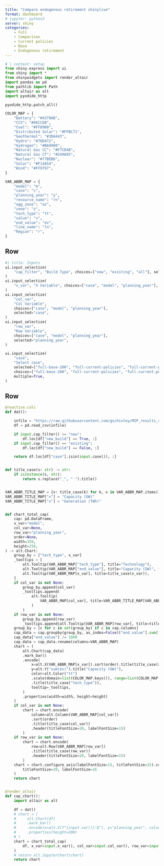 ```yaml
---
title: "Compare endogenous retirement shinylive"
format: dashboard
# jupyter: python3
server: shiny
categories:
    - Full
    - Comparison
    - Current policies
    - Base
    - Endogenous retirement
---
```


```python
# | context: setup
from shiny.express import ui
from shiny import *
from shinywidgets import render_altair
import pandas as pd
from pathlib import Path
import altair as alt
import pyodide_http

pyodide_http.patch_all()

COLOR_MAP = {
    "Battery": "#4379AB",
    "CCS": "#96CCEB",
    "Coal": "#FF8900",
    "Distributed Solar": "#FFBC71",
    "Geothermal": "#3DA443",
    "Hydro": "#76D472",
    "Hydrogen": "#BA9900",
    "Natural Gas CC": "#F7CD4B",
    "Natural Gas CT": "#249A95",
    "Nuclear": "#77BEB6",
    "Solar": "#F14A54",
    "Wind": "#FF9797",
}

VAR_ABBR_MAP = {
    "model": "m",
    "case": "c",
    "planning_year": "y",
    "resource_name": "rn",
    "agg_zone": "az",
    "zone": "z",
    "tech_type": "tt",
    "value": "v",
    "end_value": "ev",
    "line_name": "ln",
    "Region": "r",
}
```
## Row
```python
#| title: Inputs
ui.input_selectize(
    "cap_filter", "Build Type", choices=["new", "existing", "all"], selected="all"
)
ui.input_selectize(
    "x_var", "X Variable", choices=["case", "model", "planning_year"], selected="model"
)
ui.input_selectize(
    "col_var",
    "Col Variable",
    choices=["case", "model", "planning_year"],
    selected="case",
)
ui.input_selectize(
    "row_var",
    "Row Variable",
    choices=["case", "model", "planning_year"],
    selected="planning_year",
)

ui.input_selectize(
    "case",
    "Select case",
    selected=["full-base-200", "full-current-policies", "full-current-policies-retire"],
    choices=["full-base-200", "full-current-policies", "full-current-policies-retire"],
    multiple=True,
)
```
## Row
```python

@reactive.calc
def dat():

    infile = "https://raw.githubusercontent.com/gschivley/MIP_results_comparison/main/compiled_results/endogenous_retirement/capacity.csv"
    df = pd.read_csv(infile)

    if input.cap_filter() == "new":
        df.loc[df["new_build"] == True, :]
    if input.cap_filter() == "existing":
        df.loc[df["new_build"] == False, :]

    return df.loc[df["case"].isin(input.case()), :]


def title_case(s: str) -> str:
    if isinstance(s, str):
        return s.replace("_", " ").title()


VAR_ABBR_TITLE_MAP = {v: title_case(k) for k, v in VAR_ABBR_MAP.items()}
VAR_ABBR_TITLE_MAP["v"] = "Capacity (GW)"
VAR_ABBR_TITLE_MAP["v"] = "Generation (TWh)"


def chart_total_cap(
    cap: pd.DataFrame,
    x_var="model",
    col_var=None,
    row_var="planning_year",
    order=None,
    width=350,
    height=250,
) -> alt.Chart:
    group_by = ["tech_type", x_var]
    _tooltips = [
        alt.Tooltip(VAR_ABBR_MAP["tech_type"], title="Technology"),
        alt.Tooltip(VAR_ABBR_MAP["end_value"], title="Capacity (GW)", format=",.0f"),
        alt.Tooltip(VAR_ABBR_MAP[x_var], title=title_case(x_var)),
    ]
    if col_var is not None:
        group_by.append(col_var)
        _tooltips.append(
            alt.Tooltip(
                VAR_ABBR_MAP[col_var], title=VAR_ABBR_TITLE_MAP[VAR_ABBR_MAP[col_var]]
            )
        )
    if row_var is not None:
        group_by.append(row_var)
        _tooltips.append(alt.Tooltip(VAR_ABBR_MAP[row_var], title=title_case(row_var)))
    group_by = [c for c in set(group_by) if c in cap.columns]
    cap_data = cap.groupby(group_by, as_index=False)["end_value"].sum()
    cap_data["end_value"] /= 1000
    cap_data = cap_data.rename(columns=VAR_ABBR_MAP)
    chart = (
        alt.Chart(cap_data)
        .mark_bar()
        .encode(
            x=alt.X(VAR_ABBR_MAP[x_var]).sort(order).title(title_case(x_var)),
            y=alt.Y("sum(ev)").title("Capacity (GW)"),
            color=alt.Color("tt")
            .scale(domain=list(COLOR_MAP.keys()), range=list(COLOR_MAP.values()))
            .title(title_case("tech_type")),
            tooltip=_tooltips,
        )
        .properties(width=width, height=height)
    )
    if col_var is not None:
        chart = chart.encode(
            column=alt.Column(VAR_ABBR_MAP[col_var])
            .sort(order)
            .title(title_case(col_var))
            .header(titleFontSize=20, labelFontSize=15)
        )
    if row_var is not None:
        chart = chart.encode(
            row=alt.Row(VAR_ABBR_MAP[row_var])
            .title(title_case(row_var))
            .header(titleFontSize=20, labelFontSize=15)
        )
    chart = chart.configure_axis(labelFontSize=15, titleFontSize=15).configure_legend(
        titleFontSize=20, labelFontSize=16
    )
    return chart


@render_altair
def cap_chart():
    import altair as alt

    df = dat()
    # chart = (
    #     alt.Chart(df)
    #     .mark_bar()
    #     .encode(x=alt.X(f"{input.var()}:Q"), y="planning_year", column="agg_zone")
    #     .properties(height=300)
    # )
    chart = chart_total_cap(
        df, x_var=input.x_var(), col_var=input.col_var(), row_var=input.row_var()
    )
    # return alt.JupyterChart(chart)
    return chart

```